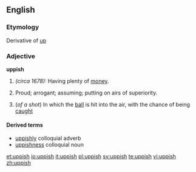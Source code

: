 ==English==

===Etymology===
Derivative of [[up]]

===Adjective===
'''uppish'''

# ''(circa 1678):'' Having plenty of [[money]].
# {{colloquial}} Proud; arrogant; assuming; putting on airs of superiority.
# {{cricket}} (''of a shot'') In which the [[ball]] is hit into the air, with the chance of being [[caught]]

====Derived terms====
* [[uppishly]] colloquial adverb
* [[uppishness]] colloquial noun

[[et:uppish]]
[[io:uppish]]
[[it:uppish]]
[[pl:uppish]]
[[sv:uppish]]
[[te:uppish]]
[[vi:uppish]]
[[zh:uppish]]